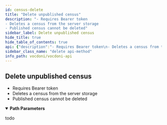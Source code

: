 ```yaml
---
id: census-delete
title: "Delete unpublished census"
description: "- Requires Bearer token
- Deletes a census from the server storage
- Published census cannot be deleted"
sidebar_label: Delete unpublished census
hide_title: true
hide_table_of_contents: true
api: {"description":"- Requires Bearer token\n- Deletes a census from the server storage\n- Published census cannot be deleted","operationId":"censusDelete","security":[{"bearerAuth":[]}],"tags":["census"],"parameters":[{"name":"censusId","in":"path","description":"Census id","required":true,"schema":{"type":"string","example":"b547a9c83ad7d61b568cf10ebbb25338d680810fa219fa69477cfbd860b386c2"}}],"responses":{"200":{"description":"todo","content":{"application/json":{"example":"{\n  \"todo\": \"object\"\n}"}}}},"method":"delete","path":"/census/{censusId}/delete","servers":[{"url":"https://api.vocdoni.io/version/v3"}],"securitySchemes":{"bearerAuth":{"type":"http","scheme":"bearer"}},"info":{"version":"2.0.0","title":"Vocdoni API","license":{"name":"MIT"},"description":"**Goals and Objectives:** The Vocdoni API is meant to be the entry point for external integrators to add voting capabilities to an existing  CRM, customer base and product experience. The API should act as a satellite that facilitates creating votes using  Vocdoni, without the hassle of learning a deep platform."},"postman":{"name":"Delete unpublished census","description":{"content":"- Requires Bearer token\n- Deletes a census from the server storage\n- Published census cannot be deleted","type":"text/plain"},"url":{"path":["census",":censusId","delete"],"host":["{{baseUrl}}"],"query":[],"variable":[{"disabled":false,"description":{"content":"(Required) Census id","type":"text/plain"},"type":"any","value":"","key":"censusId"}]},"header":[{"key":"Accept","value":"application/json"}],"method":"DELETE","auth":{"type":"bearer","bearer":[{"type":"any","value":"<Bearer Token>","key":"token"}]}}}
sidebar_class_name: "delete api-method"
info_path: vocdoni/vocdoni-api
---
```



## Delete unpublished census



- Requires Bearer token
- Deletes a census from the server storage
- Published census cannot be deleted

<details style={{"marginBottom":"1rem"}} data-collapsed={false} open={true}><summary style={{}}><strong>Path Parameters</strong></summary><div><ul><ParamsItem className={"paramsItem"} param={{"name":"censusId","in":"path","description":"Census id","required":true,"schema":{"type":"string","example":"b547a9c83ad7d61b568cf10ebbb25338d680810fa219fa69477cfbd860b386c2"}}}></ParamsItem></ul></div></details><div><ApiTabs><TabItem label={"200"} value={"200"}><div>

todo

</div><div><MimeTabs schemaType={"response"}><TabItem label={"application/json"} value={"application/json"}><SchemaTabs><TabItem label={"Example"} value={"Example"}><ResponseSamples responseExample={"{\n  \"todo\": \"object\"\n}"} language={"json"}></ResponseSamples></TabItem></SchemaTabs></TabItem></MimeTabs></div></TabItem></ApiTabs></div>
      